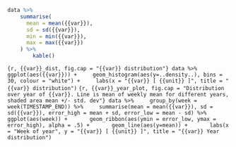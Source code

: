 ```r
data %>%
    summarise(
      mean = mean({{var}}),
      sd = sd({{var}}),
      min = min({{var}}),
      max = max({{var}})
    ) %>%
        kable()
```
```{r, {{var}}_dist, fig.cap = "{{var}} distribution"}
data %>%
    ggplot(aes({{var}})) +
    geom_histogram(aes(y=..density..), bins = 30, colour = "white") +
    labs(x = "{{var}} [ {{unit}} ]", title = "{{var}} distribution")
```
```{r, {{var}}_year_plot, fig.cap = "Distribution over year of {{var}}. Line is mean of weekly mean for different years, shaded area mean +/- std. dev"}
data %>%
    group_by(week = week(TIMESTAMP_END)) %>%
    summarise(mean = mean({{var}}), sd = sd({{var}}), error_high = mean + sd, error_low = mean - sd) %>%
      ggplot(aes(week)) +
      geom_ribbon(aes(ymin = error_low, ymax = error_high), alpha = .5) +
      geom_line(aes(y=mean)) +
      labs(x = "Week of year", y = "{{var}} [ {{unit}} ]", title = "{{var}} Year distribution")
```
